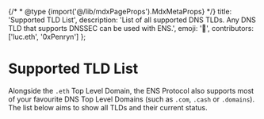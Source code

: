 
{/* * @type {import('@/lib/mdxPageProps').MdxMetaProps} */}
    title: 'Supported TLD List',
    description: 'List of all supported DNS TLDs. Any DNS TLD that supports DNSSEC can be used with ENS.',
    emoji: '📝',
    contributors: ['luc.eth', '0xPenryn']
};

# Supported TLD List

Alongside the `.eth` Top Level Domain, the ENS Protocol also supports most of your favourite DNS Top Level Domains (such as `.com`, `.cash` or `.domains`). The list below aims to show all TLDs and their current status.

<TLDList />

